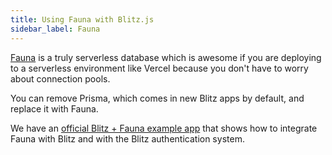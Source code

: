 ```yaml
---
title: Using Fauna with Blitz.js
sidebar_label: Fauna
---
```


[Fauna](https://dashboard.fauna.com/accounts/register?utm_source=BlitzJS&utm_medium=sponsorship&utm_campaign=BlitzJS_Sponsorship_2020)
is a truly serverless database which is awesome if you are deploying to a
serverless environment like Vercel because you don't have to worry about
connection pools.

You can remove Prisma, which comes in new Blitz apps by default, and
replace it with Fauna.

We have an
[official Blitz + Fauna example app](https://github.com/blitz-js/blitz/tree/canary/examples/fauna)
that shows how to integrate Fauna with Blitz and with the Blitz
authentication system.
